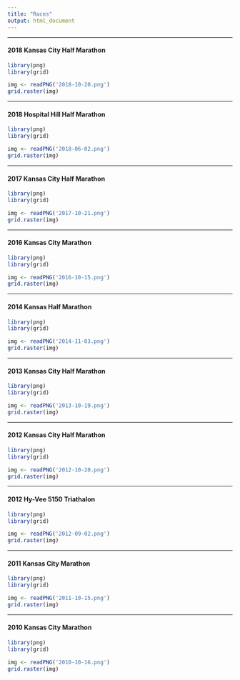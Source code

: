```yaml
---
title: "Races"
output: html_document
---
```


***

#### 2018 Kansas City Half Marathon

```r
library(png)
library(grid)

img <- readPNG('2018-10-20.png')
grid.raster(img)
```

***

#### 2018 Hospital Hill Half Marathon

```r
library(png)
library(grid)

img <- readPNG('2018-06-02.png')
grid.raster(img)
```

***

#### 2017 Kansas City Half Marathon

```r
library(png)
library(grid)

img <- readPNG('2017-10-21.png')
grid.raster(img)
```

***

#### 2016 Kansas City Marathon

```r
library(png)
library(grid)

img <- readPNG('2016-10-15.png')
grid.raster(img)
```

***

#### 2014 Kansas Half Marathon

```r
library(png)
library(grid)

img <- readPNG('2014-11-03.png')
grid.raster(img)
```

***

#### 2013 Kansas City Half Marathon

```r
library(png)
library(grid)

img <- readPNG('2013-10-19.png')
grid.raster(img)
```

***

#### 2012 Kansas City Half Marathon

```r
library(png)
library(grid)

img <- readPNG('2012-10-20.png')
grid.raster(img)
```

***

#### 2012 Hy-Vee 5150 Triathalon

```r
library(png)
library(grid)

img <- readPNG('2012-09-02.png')
grid.raster(img)
```

***

#### 2011 Kansas City Marathon

```r
library(png)
library(grid)

img <- readPNG('2011-10-15.png')
grid.raster(img)
```

***

#### 2010 Kansas City Marathon

```r
library(png)
library(grid)

img <- readPNG('2010-10-16.png')
grid.raster(img)
```















